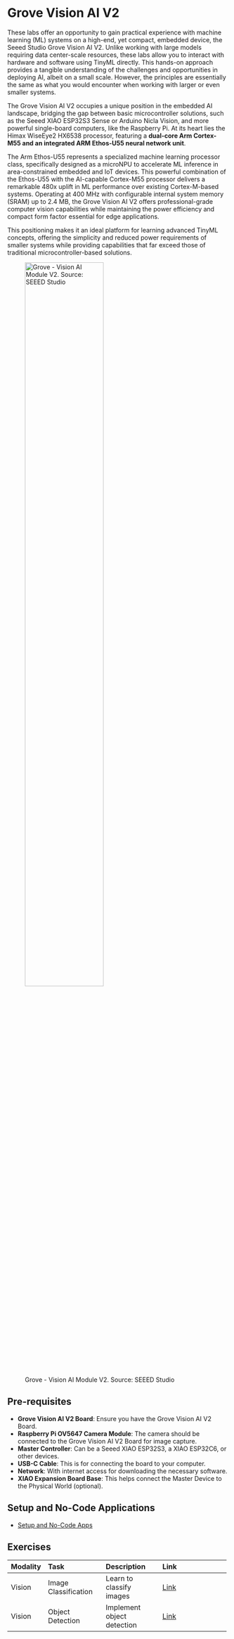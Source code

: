 # Grove Vision AI V2 {.unnumbered}

These labs offer an opportunity to gain practical experience with machine learning (ML) systems on a high-end, yet compact, embedded device, the Seeed Studio Grove Vision AI V2. Unlike working with large models requiring data center-scale resources, these labs allow you to interact with hardware and software using TinyML directly. This hands-on approach provides a tangible understanding of the challenges and opportunities in deploying AI, albeit on a small scale. However, the principles are essentially the same as what you would encounter when working with larger or even smaller systems.

The Grove Vision AI V2 occupies a unique position in the embedded AI landscape, bridging the gap between basic microcontroller solutions, such as the Seeed XIAO ESP32S3 Sense or Arduino Nicla Vision, and more powerful single-board computers, like the Raspberry Pi. At its heart lies the Himax WiseEye2 HX6538 processor, featuring a **dual-core Arm Cortex-M55 and an integrated ARM Ethos-U55 neural network unit**.

The Arm Ethos-U55 represents a specialized machine learning processor class, specifically designed as a microNPU to accelerate ML inference in area-constrained embedded and IoT devices. This powerful combination of the Ethos-U55 with the AI-capable Cortex-M55 processor delivers a remarkable 480x uplift in ML performance over existing Cortex-M-based systems. Operating at 400 MHz with configurable internal system memory (SRAM) up to 2.4 MB, the Grove Vision AI V2 offers professional-grade computer vision capabilities while maintaining the power efficiency and compact form factor essential for edge applications.

This positioning makes it an ideal platform for learning advanced TinyML concepts, offering the simplicity and reduced power requirements of smaller systems while providing capabilities that far exceed those of traditional microcontroller-based solutions.

![Grove - Vision AI Module V2. Source: SEEED Studio](./images/jpeg/grove_vision_ai_v2.jpeg){width=65% fig-align="center"}

## Pre-requisites {#sec-grove-vision-ai-v2-prerequisites-0edc}

- **Grove Vision AI V2 Board**: Ensure you have the Grove Vision AI V2 Board.
- **Raspberry Pi OV5647 Camera Module**: The camera should be connected to the Grove Vision AI V2 Board for image capture.
- **Master Controller**: Can be a Seeed XIAO ESP32S3, a XIAO ESP32C6, or other devices.
- **USB-C Cable**: This is for connecting the board to your computer.
- **Network**: With internet access for downloading the necessary software.
- **XIAO Expansion Board Base**: This helps connect the Master Device to the Physical World (optional).

## Setup and No-Code Applications {#sec-grove-vision-ai-v2-setup-nocode-applications-78b1}

- [Setup and No-Code Apps](./setup_and_no_code_apps/setup_and_no_code_apps.qmd)

## Exercises {#sec-grove-vision-ai-v2-exercises-fb9f}

+-----------+--------------------------------------------+-------------------------------------------+----------------------------------------------------------+
| Modality  | Task                                       | Description                               | Link                                                     |
+:==========+:===========================================+:==========================================+:=========================================================+
| Vision    | Image Classification                       | Learn to classify images                  | [Link](./image_classification/image_classification.qmd)  |
+-----------+--------------------------------------------+-------------------------------------------+----------------------------------------------------------+
| Vision    | Object Detection                           | Implement object detection                | [Link](./object_detection/object_detection.qmd)          |
+-----------+--------------------------------------------+-------------------------------------------+----------------------------------------------------------+
